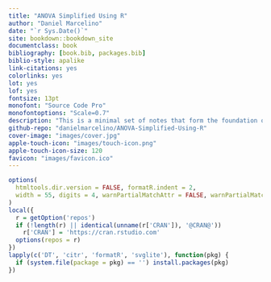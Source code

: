 ```yaml
--- 
title: "ANOVA Simplified Using R"
author: "Daniel Marcelino"
date: "`r Sys.Date()`"
site: bookdown::bookdown_site
documentclass: book
bibliography: [book.bib, packages.bib]
biblio-style: apalike
link-citations: yes
colorlinks: yes
lot: yes
lof: yes
fontsize: 13pt
monofont: "Source Code Pro"
monofontoptions: "Scale=0.7"
description: "This is a minimal set of notes that form the foundation of my introduction to  the research methods for political science."
github-repo: "danielmarcelino/ANOVA-Simplified-Using-R"
cover-image: "images/cover.jpg"
apple-touch-icon: "images/touch-icon.png"
apple-touch-icon-size: 120
favicon: "images/favicon.ico"
---
```



```r
options(
  htmltools.dir.version = FALSE, formatR.indent = 2,
  width = 55, digits = 4, warnPartialMatchAttr = FALSE, warnPartialMatchDollar = FALSE
)
local({
  r = getOption('repos')
  if (!length(r) || identical(unname(r['CRAN']), '@CRAN@'))
    r['CRAN'] = 'https://cran.rstudio.com' 
  options(repos = r)
})
lapply(c('DT', 'citr', 'formatR', 'svglite'), function(pkg) {
  if (system.file(package = pkg) == '') install.packages(pkg)
})
```